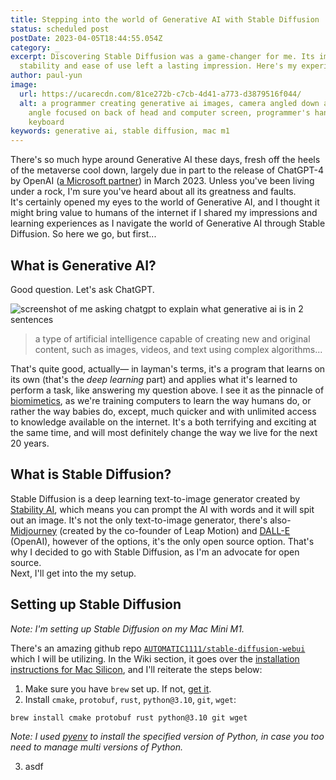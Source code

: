```yaml
---
title: Stepping into the world of Generative AI with Stable Diffusion
status: scheduled post
postDate: 2023-04-05T18:44:55.054Z
category: _
excerpt: Discovering Stable Diffusion was a game-changer for me. Its impressive
  stability and ease of use left a lasting impression. Here's my experience.
author: paul-yun
image:
  url: https://ucarecdn.com/81ce272b-c7cb-4d41-a773-d3879516f044/
  alt: a programmer creating generative ai images, camera angled down at 30 degree
    angle focused on back of head and computer screen, programmer's hands on
    keyboard
keywords: generative ai, stable diffusion, mac m1
---
```


There's so much hype around Generative AI these days, fresh off the heels of the metaverse cool down, largely due in part to the release of ChatGPT-4 by OpenAI ([a Microsoft partner](https://openai.com/blog/openai-and-microsoft-extend-partnership)) in March 2023. Unless you've been living under a rock, I'm sure you've heard about all its greatness and faults.
<br />
It's certainly opened my eyes to the world of Generative AI, and I thought it might bring value to humans of the internet if I shared my impressions and learning experiences as I navigate the world of Generative AI through Stable Diffusion. So here we go, but first...

## What is Generative AI?

Good question. Let's ask ChatGPT.

![screenshot of me asking chatgpt to explain what generative ai is in 2 sentences](https://ucarecdn.com/023a0674-bbd0-4988-bdc4-9ae91dbcf55c/)

> a type of artificial intelligence capable of creating new and original content, such as images, videos, and text using complex algorithms...

That's quite good, actually— in layman's terms, it's a program that learns on its own (that's the _deep learning_ part) and applies what it's learned to perform a task, like answering my question above. I see it as the pinnacle of [biomimetics](https://en.wikipedia.org/wiki/Biomimetics), as we're training computers to learn the way humans do, or rather the way babies do, except, much quicker and with unlimited access to knowledge available on the internet. It's a both terrifying and exciting at the same time, and will most definitely change the way we live for the next 20 years.

## What is Stable Diffusion?

Stable Diffusion is a deep learning text-to-image generator created by [Stability AI](https://stability.ai/), which means you can prompt the AI with words and it will spit out an image. It's not the only text-to-image generator, there's also- [Midjourney](https://www.midjourney.com/) (created by the co-founder of Leap Motion) and [DALL-E](https://openai.com/product/dall-e-2) (OpenAI), however of the options, it's the only open source option. That's why I decided to go with Stable Diffusion, as I'm an advocate for open source.
<br />
Next, I'll get into the my setup.


## Setting up Stable Diffusion

_Note: I'm setting up Stable Diffusion on my Mac Mini M1._
<br />

There's an amazing github repo [`AUTOMATIC1111/stable-diffusion-webui`](https://github.com/AUTOMATIC1111/stable-diffusion-webui) which I will be utilizing. In the Wiki section, it goes over the [installation instructions for Mac Silicon](https://github.com/AUTOMATIC1111/stable-diffusion-webui/wiki/Installation-on-Apple-Silicon#automatic-installation), and I'll reiterate the steps below:

1. Make sure you have `brew` set up. If not, [get it](https://brew.sh).
2. Install `cmake`, `protobuf`, `rust`, `python@3.10`, `git`, `wget`:
```sh
brew install cmake protobuf rust python@3.10 git wget
```
_Note: I used [pyenv](https://github.com/pyenv/pyenv) to install the specified version of Python, in case you too need to manage multi versions of Python._

3. asdf
